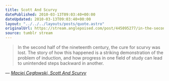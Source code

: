 ```yaml
---
title: Scott And Scurvy
datePublished: 2010-03-13T09:03:40+00:00
dateUpdated: 2010-03-13T09:03:40+00:00
layout: "../../../layouts/posts/quote.astro"
originalUrl: https://stream.anglepoised.com/post/445095277/in-the-second-half-of-the-nineteenth-century-the
source: tumblr stream
---
```


> In the second half of the nineteenth century, the cure for scurvy was lost. The story of how this happened is a striking demonstration of the problem of induction, and how progress in one field of study can lead to unintended steps backward in another.

— <cite>[Maciej Cegłowski, _Scott And Scurvy_](https://idlewords.com/2010/03/scott_and_scurvy.htm)</cite>
